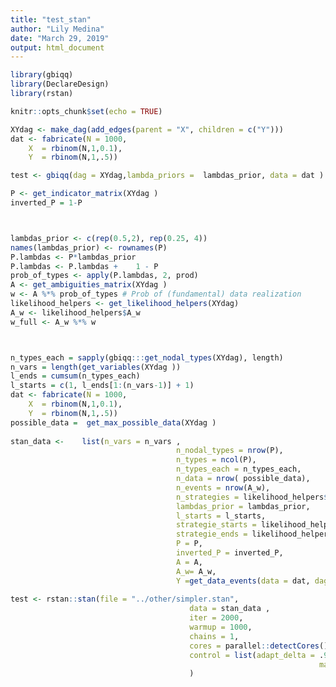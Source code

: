 ```yaml
---
title: "test_stan"
author: "Lily Medina"
date: "March 29, 2019"
output: html_document
---
```


```r
library(gbiqq)
library(DeclareDesign)
library(rstan)

knitr::opts_chunk$set(echo = TRUE)
```



```r
XYdag <- make_dag(add_edges(parent = "X", children = c("Y")))
dat <- fabricate(N = 1000,
	X  = rbinom(N,1,0.1),
	Y  = rbinom(N,1,.5))
```



```r

test <- gbiqq(dag = XYdag,lambda_priors =  lambdas_prior, data = dat )

P <- get_indicator_matrix(XYdag )
inverted_P = 1-P



lambdas_prior <- c(rep(0.5,2), rep(0.25, 4))
names(lambdas_prior) <- rownames(P)
P.lambdas <- P*lambdas_prior 
P.lambdas <- P.lambdas +	1 - P 
prob_of_types <- apply(P.lambdas, 2, prod)
A <- get_ambiguities_matrix(XYdag )
w <- A %*% prob_of_types # Prob of (fundamental) data realization
likelihood_helpers <- get_likelihood_helpers(XYdag)
A_w <- likelihood_helpers$A_w
w_full <- A_w %*% w



n_types_each = sapply(gbiqq:::get_nodal_types(XYdag), length)
n_vars = length(get_variables(XYdag ))
l_ends = cumsum(n_types_each)
l_starts = c(1, l_ends[1:(n_vars-1)] + 1)
dat <- fabricate(N = 1000,
	X  = rbinom(N,1,0.1),
	Y  = rbinom(N,1,.5))
possible_data =  get_max_possible_data(XYdag )
								
stan_data <- 	list(n_vars = n_vars ,
									 n_nodal_types = nrow(P),
									 n_types = ncol(P),
									 n_types_each = n_types_each,
									 n_data = nrow( possible_data),
									 n_events = nrow(A_w),
									 n_strategies = likelihood_helpers$n_strategies,
									 lambdas_prior = lambdas_prior, 
									 l_starts = l_starts,
									 strategie_starts = likelihood_helpers$w_starts,
									 strategie_ends = likelihood_helpers$w_ends,
									 P = P,
									 inverted_P = inverted_P,
									 A = A,
									 A_w= A_w,
									 Y =get_data_events(data = dat, dag = XYdag )$data_events$count)
									 
test <- rstan::stan(file = "../other/simpler.stan",
										data = stan_data ,
										iter = 2000,
										warmup = 1000,
										chains = 1,
										cores = parallel::detectCores(),
										control = list(adapt_delta = .999,
																	 max_treedepth = 15)
										)

```
